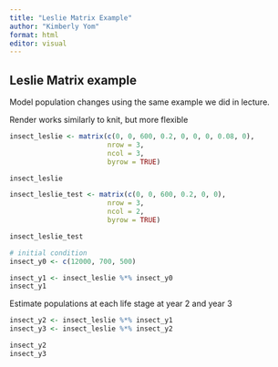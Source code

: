 ```yaml
---
title: "Leslie Matrix Example"
author: "Kimberly Yom"
format: html
editor: visual
---
```


## Leslie Matrix example

Model population changes using the same example we did in lecture.

Render works similarly to knit, but more flexible

```r
insect_leslie <- matrix(c(0, 0, 600, 0.2, 0, 0, 0, 0.08, 0), 
                        nrow = 3, 
                        ncol = 3, 
                        byrow = TRUE)

insect_leslie
```

```r
insect_leslie_test <- matrix(c(0, 0, 600, 0.2, 0, 0), 
                        nrow = 3, 
                        ncol = 2, 
                        byrow = TRUE)

insect_leslie_test
```

```r
# initial condition
insect_y0 <- c(12000, 700, 500)

```

```r
insect_y1 <- insect_leslie %*% insect_y0
insect_y1
```

Estimate populations at each life stage at year 2 and year 3
```r
insect_y2 <- insect_leslie %*% insect_y1
insect_y3 <- insect_leslie %*% insect_y2

insect_y2
insect_y3
```



